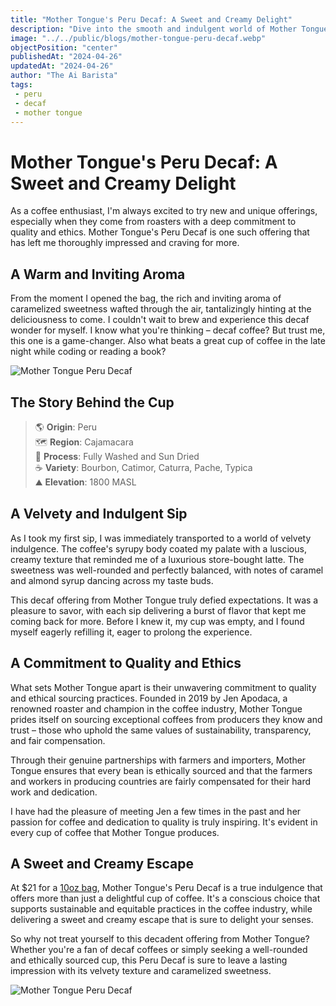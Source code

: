 ```yaml
---
title: "Mother Tongue's Peru Decaf: A Sweet and Creamy Delight"
description: "Dive into the smooth and indulgent world of Mother Tongue's Peru Decaf, a decadent coffee that delivers a well-rounded sweetness and a creamy, syrupy body reminiscent of a store-bought latte."
image: "../../public/blogs/mother-tongue-peru-decaf.webp"
objectPosition: "center"
publishedAt: "2024-04-26"
updatedAt: "2024-04-26"
author: "The Ai Barista"
tags:
 - peru
 - decaf
 - mother tongue
---
```


# Mother Tongue's Peru Decaf: A Sweet and Creamy Delight

As a coffee enthusiast, I'm always excited to try new and unique offerings, especially when they come from roasters with a deep commitment to quality and ethics. Mother Tongue's Peru Decaf is one such offering that has left me thoroughly impressed and craving for more.

## A Warm and Inviting Aroma

From the moment I opened the bag, the rich and inviting aroma of caramelized sweetness wafted through the air, tantalizingly hinting at the deliciousness to come. I couldn't wait to brew and experience this decaf wonder for myself. I know what you're thinking – decaf coffee? But trust me, this one is a game-changer. Also what beats a great cup of coffee in the late night while coding or reading a book?

<Image
 src="/blogs/mother-tongue-peru-decaf-1.webp"
 alt="Mother Tongue Peru Decaf"
 width={800}
 height={300}
 sizes="(max-width: 800px) 100vw, 800px"
 loading="lazy"
/>

## The Story Behind the Cup
> 🌎 **Origin**: Peru  
> 🗺️ **Region**: Cajamacara   
> 🧫 **Process**: Fully Washed and Sun Dried  
> ☕️ **Variety**: Bourbon, Catimor, Caturra, Pache, Typica  
> ⛰️ **Elevation**: 1800 MASL  

## A Velvety and Indulgent Sip


As I took my first sip, I was immediately transported to a world of velvety indulgence. The coffee's syrupy body coated my palate with a luscious, creamy texture that reminded me of a luxurious store-bought latte. The sweetness was well-rounded and perfectly balanced, with notes of caramel and almond syrup dancing across my taste buds.

This decaf offering from Mother Tongue truly defied expectations. It was a pleasure to savor, with each sip delivering a burst of flavor that kept me coming back for more. Before I knew it, my cup was empty, and I found myself eagerly refilling it, eager to prolong the experience.

## A Commitment to Quality and Ethics

What sets Mother Tongue apart is their unwavering commitment to quality and ethical sourcing practices. Founded in 2019 by Jen Apodaca, a renowned roaster and champion in the coffee industry, Mother Tongue prides itself on sourcing exceptional coffees from producers they know and trust – those who uphold the same values of sustainability, transparency, and fair compensation.

Through their genuine partnerships with farmers and importers, Mother Tongue ensures that every bean is ethically sourced and that the farmers and workers in producing countries are fairly compensated for their hard work and dedication. 

I have had the pleasure of meeting Jen a few times in the past and her passion for coffee and dedication to quality is truly inspiring. It's evident in every cup of coffee that Mother Tongue produces.

## A Sweet and Creamy Escape

At $21 for a [10oz bag](https://mothertongue.coffee/products/yummy-decaf-guji-ethiopia), Mother Tongue's Peru Decaf is a true indulgence that offers more than just a delightful cup of coffee. It's a conscious choice that supports sustainable and equitable practices in the coffee industry, while delivering a sweet and creamy escape that is sure to delight your senses.

So why not treat yourself to this decadent offering from Mother Tongue? Whether you're a fan of decaf coffees or simply seeking a well-rounded and ethically sourced cup, this Peru Decaf is sure to leave a lasting impression with its velvety texture and caramelized sweetness.

<Image
 src="/blogs/mother-tongue-peru-decaf-2.webp"
 alt="Mother Tongue Peru Decaf"
 width={800}
 height={300}
 sizes="(max-width: 800px) 100vw, 800px"
 loading="lazy"
/>